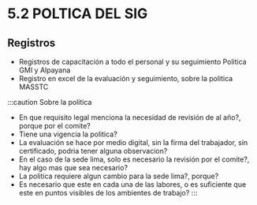 # 5.2 POLTICA DEL SIG

## Registros

- Registros de capacitación a todo el personal y su seguimiento Politica GMI y Alpayana
- Registro en excel de la evaluación y seguimiento, sobre la politica MASSTC                                                                                                                             

:::caution
Sobre la politica
- En que requisito legal menciona la necesidad de revisión de al año?, porque por el comite?
- Tiene una vigencia la politica?
- La evaluación se hace por medio digital, sin la firma del trabajador, sin certificado, podria tener alguna observacion?
- En el caso de la sede lima, solo es necesario la revisión por el comite?, hay algo mas que sea necesario?
- La politica requiere algun cambio para la sede lima?, porque?
- Es necesario que este en cada una de las labores, o es suficiente que este en puntos visibles de los ambientes de trabajo?
:::

